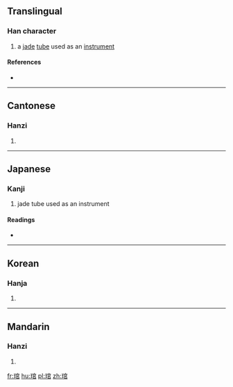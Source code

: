 ==Translingual==

===Han character===
{{Han char|rn=96|rad=玉|as=08|sn=12|four=1317<sub>7</sub>|canj=一土十口口 (MGJRR)}}

# a [[jade]] [[tube]] used as an [[instrument]]

====References====
* {{Han ref|kx=0735.050|dkj=21072|dj=1147.030|hdz=21123.130|uh=742F|ud=29743|bh=B55F|bd=46431}}

----

==Cantonese==

===Hanzi===
{{yue-hanzi|jyut=gun2|y=gun2}}

# {{defn|lang=yue|sort=玉08}}

----

==Japanese==

===Kanji===
{{ja-kanji|grade=|rs=玉08}}

# jade tube used as an instrument

====Readings====
* {{ja-readings|on=[[かん]] (kan), [[こん]] (kon)|kun=}}

----

==Korean==

===Hanja===
{{ko-hanja|hangeul=관|eumhun=|rv=gwan|mr=kwan|y=kwan}}

# {{defn|lang=ko|sort=玉08}}

----

==Mandarin==

===Hanzi===
{{cmn-hanzi|pin=[[guǎn]] ([[guan3]])|wg=kuan<sup>3</sup>}}

# {{defn|lang=cmn|sort=玉08}}

[[fr:琯]]
[[hu:琯]]
[[pl:琯]]
[[zh:琯]]